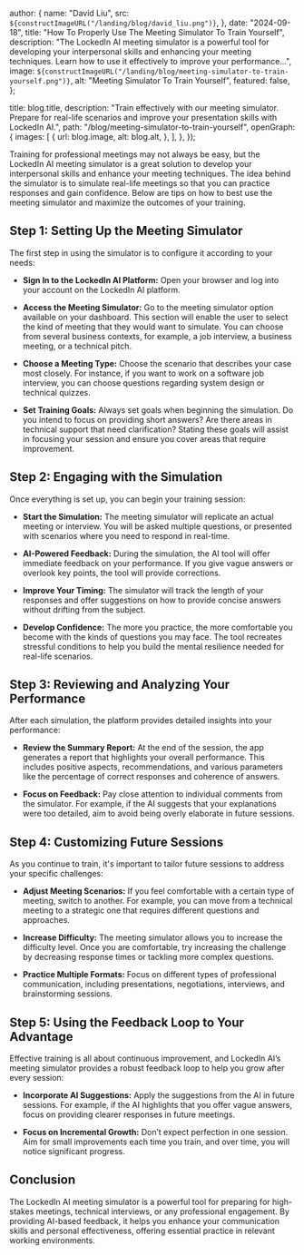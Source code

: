 
  author: {
    name: "David Liu",
    src: `${constructImageURL("/landing/blog/david_liu.png")}`,
  },
  date: "2024-09-18",
  title: "How To Properly Use The Meeting Simulator To Train Yourself",
  description:
    "The LockedIn AI meeting simulator is a powerful tool for developing your interpersonal skills and enhancing your meeting techniques. Learn how to use it effectively to improve your performance...",
  image: `${constructImageURL("/landing/blog/meeting-simulator-to-train-yourself.png")}`,
  alt: "Meeting Simulator To Train Yourself",
  featured: false,
};

  title: blog.title,
  description:
    "Train effectively with our meeting simulator. Prepare for real-life scenarios and improve your presentation skills with LockedIn AI.",
  path: "/blog/meeting-simulator-to-train-yourself",
  openGraph: {
    images: [
      {
        url: blog.image,
        alt: blog.alt,
      },
    ],
  },
});

Training for professional meetings may not always be easy, but the LockedIn AI meeting simulator is a great solution to develop your interpersonal skills and enhance your meeting techniques. The idea behind the simulator is to simulate real-life meetings so that you can practice responses and gain confidence. Below are tips on how to best use the meeting simulator and maximize the outcomes of your training.

## Step 1: Setting Up the Meeting Simulator

The first step in using the simulator is to configure it according to your needs:

- **Sign In to the LockedIn AI Platform:** Open your browser and log into your account on the LockedIn AI platform.

- **Access the Meeting Simulator:** Go to the meeting simulator option available on your dashboard. This section will enable the user to select the kind of meeting that they would want to simulate. You can choose from several business contexts, for example, a job interview, a business meeting, or a technical pitch.

- **Choose a Meeting Type:** Choose the scenario that describes your case most closely. For instance, if you want to work on a software job interview, you can choose questions regarding system design or technical quizzes.

- **Set Training Goals:** Always set goals when beginning the simulation. Do you intend to focus on providing short answers? Are there areas in technical support that need clarification? Stating these goals will assist in focusing your session and ensure you cover areas that require improvement.

## Step 2: Engaging with the Simulation

Once everything is set up, you can begin your training session:

- **Start the Simulation:** The meeting simulator will replicate an actual meeting or interview. You will be asked multiple questions, or presented with scenarios where you need to respond in real-time.

- **AI-Powered Feedback:** During the simulation, the AI tool will offer immediate feedback on your performance. If you give vague answers or overlook key points, the tool will provide corrections.

- **Improve Your Timing:** The simulator will track the length of your responses and offer suggestions on how to provide concise answers without drifting from the subject.

- **Develop Confidence:** The more you practice, the more comfortable you become with the kinds of questions you may face. The tool recreates stressful conditions to help you build the mental resilience needed for real-life scenarios.

## Step 3: Reviewing and Analyzing Your Performance

After each simulation, the platform provides detailed insights into your performance:

- **Review the Summary Report:** At the end of the session, the app generates a report that highlights your overall performance. This includes positive aspects, recommendations, and various parameters like the percentage of correct responses and coherence of answers.

- **Focus on Feedback:** Pay close attention to individual comments from the simulator. For example, if the AI suggests that your explanations were too detailed, aim to avoid being overly elaborate in future sessions.

## Step 4: Customizing Future Sessions

As you continue to train, it's important to tailor future sessions to address your specific challenges:

- **Adjust Meeting Scenarios:** If you feel comfortable with a certain type of meeting, switch to another. For example, you can move from a technical meeting to a strategic one that requires different questions and approaches.

- **Increase Difficulty:** The meeting simulator allows you to increase the difficulty level. Once you are comfortable, try increasing the challenge by decreasing response times or tackling more complex questions.

- **Practice Multiple Formats:** Focus on different types of professional communication, including presentations, negotiations, interviews, and brainstorming sessions.

## Step 5: Using the Feedback Loop to Your Advantage

Effective training is all about continuous improvement, and LockedIn AI’s meeting simulator provides a robust feedback loop to help you grow after every session:

- **Incorporate AI Suggestions:** Apply the suggestions from the AI in future sessions. For example, if the AI highlights that you offer vague answers, focus on providing clearer responses in future meetings.

- **Focus on Incremental Growth:** Don’t expect perfection in one session. Aim for small improvements each time you train, and over time, you will notice significant progress.

## Conclusion

The LockedIn AI meeting simulator is a powerful tool for preparing for high-stakes meetings, technical interviews, or any professional engagement. By providing AI-based feedback, it helps you enhance your communication skills and personal effectiveness, offering essential practice in relevant working environments.
